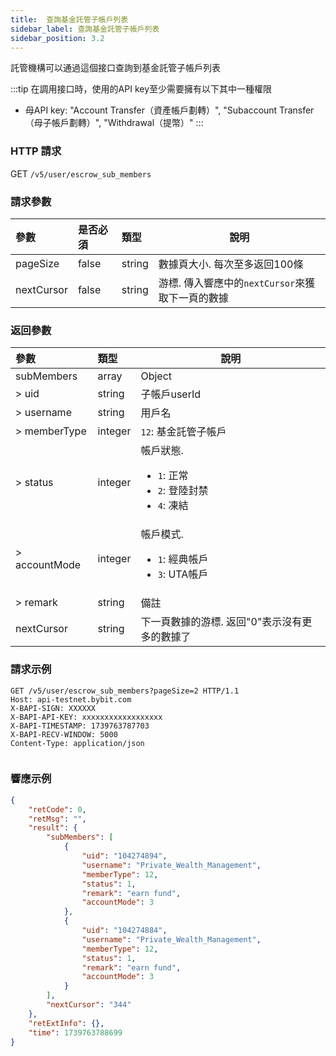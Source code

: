 ```yaml
---
title:  查詢基金託管子帳戶列表
sidebar_label: 查詢基金託管子帳戶列表
sidebar_position: 3.2
---
```

託管機構可以通過這個接口查詢到基金託管子帳戶列表

:::tip
在調用接口時，使用的API key至少需要擁有以下其中一種權限
* 母API key: "Account Transfer（資產帳戶劃轉）", "Subaccount Transfer（母子帳戶劃轉）", "Withdrawal（提幣）"
:::

### HTTP 請求
GET `/v5/user/escrow_sub_members`

### 請求參數
| 參數 | 是否必須 | 類型 | 說明|
|:----- |:-------|:-----|------ |
|pageSize |false |string |數據頁大小. 每次至多返回100條|
|nextCursor |false |string |游標. 傳入響應中的`nextCursor`來獲取下一頁的數據|

### 返回參數
| 參數 | 類型 | 說明|
|:----- |:-----|----- |
|subMembers |array |Object |
|> uid |string |子帳戶userId |
|> username |string |用戶名|
|> memberType |integer |`12`: 基金託管子帳戶|
|> status |integer |帳戶狀態.<ul><li>`1`: 正常</li><li>`2`: 登陸封禁</li><li>`4`: 凍結 </li></ul>|
|> accountMode |integer |帳戶模式.<ul><li>`1`: 經典帳戶</li><li>`3`: UTA帳戶 </li></ul>|
|> remark |string |備註 |
|nextCursor |string |下一頁數據的游標. 返回"0"表示沒有更多的數據了|

### 請求示例

<Tabs groupId="programming-languages">
<TabItem value="http" label="HTTP">

```http
GET /v5/user/escrow_sub_members?pageSize=2 HTTP/1.1
Host: api-testnet.bybit.com
X-BAPI-SIGN: XXXXXX
X-BAPI-API-KEY: xxxxxxxxxxxxxxxxxx
X-BAPI-TIMESTAMP: 1739763787703
X-BAPI-RECV-WINDOW: 5000
Content-Type: application/json
```

</TabItem>
<TabItem value="python" label="Python">

```python

```

</TabItem>
</Tabs>

### 響應示例

```json
{
    "retCode": 0,
    "retMsg": "",
    "result": {
        "subMembers": [
            {
                "uid": "104274894",
                "username": "Private_Wealth_Management",
                "memberType": 12,
                "status": 1,
                "remark": "earn fund",
                "accountMode": 3
            },
            {
                "uid": "104274884",
                "username": "Private_Wealth_Management",
                "memberType": 12,
                "status": 1,
                "remark": "earn fund",
                "accountMode": 3
            }
        ],
        "nextCursor": "344"
    },
    "retExtInfo": {},
    "time": 1739763788699
}
```
